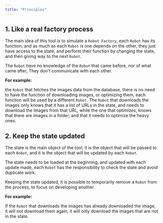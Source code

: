 ```yaml
---
title: "Principles"
---
```

## 1. Like a real factory process

The main idea of this tool is to simulate a `Robot Factory`, each `Robot` has its function, and as much as each `Robot` is one depends on the other, they just have access to the state, and perform their function by changing the state, and then giving way to the next `Robot`.

The `Robot` have no knowledge of the `Robot` that came before, nor of what came after, They don't communicate with each other.

<b>For example:</b>

the `Robot` that fetches the images data from the database, there is no need to have the function of downloading images, or optimizing them, each function will be used by a different `Robot`. The `Robot` that downloads the images only knows that it has a list of URLs in the state, and needs to download the images from that URL, while the one that optimizes, knows that there are images in a folder, and that it needs to optimize the heavy ones.

## 2. Keep the state updated

The state is the main object of the tool, it is the object that will be passed to each `Robot`, and it is the object that will be updated by each `Robot`.

The state needs to be loaded at the beginning, and updated with each update made, each `Robot` has the responsibility to check the state and avoid duplicate work.

Keeping the state updated, it is possible to temporarily remove a `Robot` from the process, to focus on developing another.

<b>For example:</b>

If the `Robot` that downloads the images has already downloaded the image, it will not download them again, it will only download the images that are not in the state.